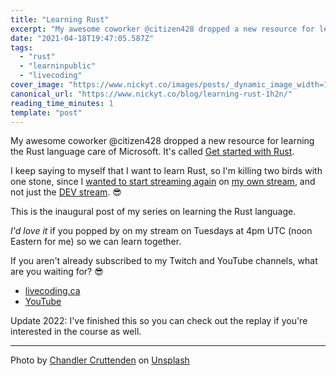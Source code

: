 ```yaml
---
title: "Learning Rust"
excerpt: "My awesome coworker @citizen428 dropped a new resource for learning the Rust language care of..."
date: "2021-04-18T19:47:05.587Z"
tags:
  - "rust"
  - "learninpublic"
  - "livecoding"
cover_image: "https://www.nickyt.co/images/posts/_dynamic_image_width=1000,height=420,fit=cover,gravity=auto,format=auto_https%3A%2F%2Fdev-to-uploads.s3.amazonaws.com%2Fuploads%2Farticles%2F4xq8xpxzzghjhh1nli1g.jpeg"
canonical_url: "https://www.nickyt.co/blog/learning-rust-1h2n/"
reading_time_minutes: 1
template: "post"
---
```



My awesome coworker @citizen428 dropped a new resource for learning the Rust language care of Microsoft. It's called [Get started with Rust](https://docs.microsoft.com/en-us/learn/paths/rust-first-steps/).

I keep saying to myself that I want to learn Rust, so I'm killing two birds with one stone, since I [wanted to start streaming again](https://dev.to/nickytonline/my-twitch-stream-setup-2m0c) on [my own stream](https://livecoding.ca), and not just the [DEV stream](https://twitch.tv/thepracticaldev). 😎

This is the inaugural post of my series on learning the Rust language.

<em>I'd love it</em> if you popped by on my stream on Tuesdays at 4pm UTC (noon Eastern for me) so we can learn together.

If you aren't already subscribed to my Twitch and YouTube channels, what are you waiting for? 😎

- [livecoding.ca](https://livecoding.ca)
- [YouTube](https://www.youtube.com/watch?v=eSVxhbbfT34&list=PLcR4ZgxWXeIAFF1MYfuoGa6FeksKcMz-O)

Update 2022: I've finished this so you can check out the replay if you're interested in the course as well.

<Embed url="https://www.youtube.com/watch?v=eSVxhbbfT34&list=PLcR4ZgxWXeIAFF1MYfuoGa6FeksKcMz-O&index=1" />

---

Photo by <a href="https://unsplash.com/@chanphoto?utm_source=unsplash&utm_medium=referral&utm_content=creditCopyText">Chandler Cruttenden</a> on <a href="https://unsplash.com/s/photos/crab?utm_source=unsplash&utm_medium=referral&utm_content=creditCopyText">Unsplash</a>
